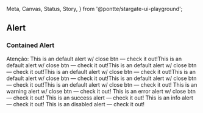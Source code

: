   Meta,
  Canvas,
  Status,
  Story,
} from '@pontte/stargate-ui-playground';


<Meta title="Core/Alert" component={Alert} />

## Alert

<Status type="experimental" />

### Contained Alert

<Canvas>
  <Alert
    severity="alert"
    color="error"
    contained
    close
  >
    <Factory color="info" element="span">
      Atenção:
    </Factory>
    This is an default alert w/ close btn — check it out!This is an default alert w/ close btn — check it out!This is an default alert w/ close btn — check it out!This is an default alert w/ close btn — check it out!This is an default alert w/ close btn — check it out!This is an default alert w/ close btn — check it out!This is an default alert w/ close btn — check it out!
  </Alert>
</Canvas>

<Canvas>
  <Alert severity="alert" contained close>This is an warning alert w/ close btn — check it out!</Alert>
</Canvas>

<Canvas>
  <Alert severity="alert" contained close color="error">This is an error alert w/ close btn — check it out!</Alert>
</Canvas>

<Canvas>
  <Alert severity="alert" contained  color="success">This is an success alert — check it out!</Alert>
</Canvas>

<Canvas>
  <Alert severity="alert" contained  color="info">This is an info alert — check it out!</Alert>
</Canvas>

<Canvas>
  <Alert severity="alert" contained disabled>This is an disabled alert — check it out!</Alert>
</Canvas>
